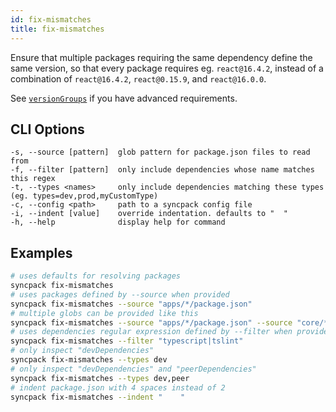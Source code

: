 ```yaml
---
id: fix-mismatches
title: fix-mismatches
---
```


Ensure that multiple packages requiring the same dependency define the same
version, so that every package requires eg. `react@16.4.2`, instead of a
combination of `react@16.4.2`, `react@0.15.9`, and `react@16.0.0`.

See [`versionGroups`](./config/version-groups.mdx) if you have advanced
requirements.

## CLI Options

```
-s, --source [pattern]  glob pattern for package.json files to read from
-f, --filter [pattern]  only include dependencies whose name matches this regex
-t, --types <names>     only include dependencies matching these types (eg. types=dev,prod,myCustomType)
-c, --config <path>     path to a syncpack config file
-i, --indent [value]    override indentation. defaults to "  "
-h, --help              display help for command
```

## Examples

```bash
# uses defaults for resolving packages
syncpack fix-mismatches
# uses packages defined by --source when provided
syncpack fix-mismatches --source "apps/*/package.json"
# multiple globs can be provided like this
syncpack fix-mismatches --source "apps/*/package.json" --source "core/*/package.json"
# uses dependencies regular expression defined by --filter when provided
syncpack fix-mismatches --filter "typescript|tslint"
# only inspect "devDependencies"
syncpack fix-mismatches --types dev
# only inspect "devDependencies" and "peerDependencies"
syncpack fix-mismatches --types dev,peer
# indent package.json with 4 spaces instead of 2
syncpack fix-mismatches --indent "    "
```
